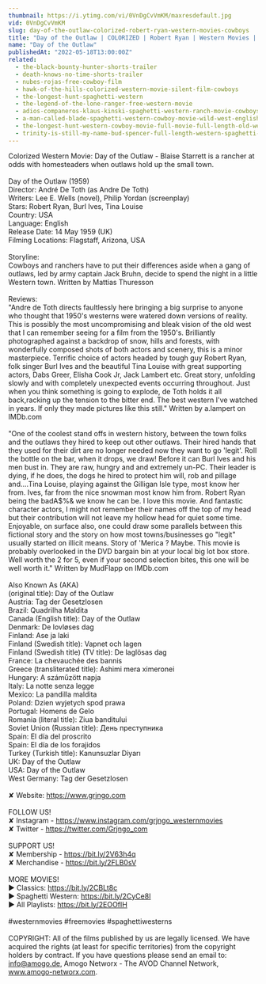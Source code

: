 ```yaml
---
thumbnail: https://i.ytimg.com/vi/0VnDgCvVmKM/maxresdefault.jpg
vid: 0VnDgCvVmKM
slug: day-of-the-outlaw-colorized-robert-ryan-western-movies-cowboys
title: "Day of the Outlaw | COLORIZED | Robert Ryan | Western Movies | Cowboys"
name: "Day of the Outlaw"
publishedAt: "2022-05-18T13:00:00Z"
related:
  - the-black-bounty-hunter-shorts-trailer
  - death-knows-no-time-shorts-trailer
  - nubes-rojas-free-cowboy-film
  - hawk-of-the-hills-colorized-western-movie-silent-film-cowboys
  - the-longest-hunt-spaghetti-western
  - the-legend-of-the-lone-ranger-free-western-movie
  - adios-companeros-klaus-kinski-spaghetti-western-ranch-movie-cowboys
  - a-man-called-blade-spaghetti-western-cowboy-movie-wild-west-english
  - the-longest-hunt-western-cowboy-movie-full-movie-full-length-old-western-free-film
  - trinity-is-still-my-name-bud-spencer-full-length-western-spaghetti-western-full-movie
---
```


Colorized Western Movie: Day of the Outlaw - Blaise Starrett is a rancher at odds with homesteaders when outlaws hold up the small town.<br />
<br />
Day of the Outlaw (1959)<br />
Director: André De Toth (as Andre De Toth)<br />
Writers: Lee E. Wells (novel), Philip Yordan (screenplay)<br />
Stars: Robert Ryan, Burl Ives, Tina Louise<br />
Country: USA<br />
Language: English<br />
Release Date: 14 May 1959 (UK)<br />
Filming Locations: Flagstaff, Arizona, USA <br />
<br />
Storyline:<br />
Cowboys and ranchers have to put their differences aside when a gang of outlaws, led by army captain Jack Bruhn, decide to spend the night in a little Western town. Written by Mattias Thuresson<br />
<br />
Reviews:<br />
"Andre de Toth directs faultlessly here bringing a big surprise to anyone who thought that 1950's westerns were watered down versions of reality. This is possibly the most uncompromising and bleak vision of the old west that I can remember seeing for a film from the 1950's. Brilliantly photographed against a backdrop of snow, hills and forests, with wonderfully composed shots of both actors and scenery, this is a minor masterpiece. Terrific choice of actors headed by tough guy Robert Ryan, folk singer Burl Ives and the beautiful Tina Louise with great supporting actors, Dabs Greer, Elisha Cook Jr, Jack Lambert etc. Great story, unfolding slowly and with completely unexpected events occurring throughout. Just when you think something is going to explode, de Toth holds it all back,racking up the tension to the bitter end. The best western I've watched in years. If only they made pictures like this still." Written by a.lampert on IMDb.com<br />
<br />
"One of the coolest stand offs in western history, between the town folks and the outlaws they hired to keep out other outlaws. Their hired hands that they used for their dirt are no longer needed now they want to go 'legit'. Roll the bottle on the bar, when it drops, we draw! Before it can Burl Ives and his men bust in. They are raw, hungry and and extremely un-PC. Their leader is dying, if he does, the dogs he hired to protect him will, rob and pillage and....Tina Louise, playing against the Gilligan Isle type, most know her from. Ives, far from the nice snowman most know him from. Robert Ryan being the badA$%& we know he can be. I love this movie. And fantastic character actors, I might not remember their names off the top of my head but their contribution will not leave my hollow head for quiet some time. Enjoyable, on surface also, one could draw some parallels between this fictional story and the story on how most towns/businesses go "legit" usually started on illicit means. Story of 'Merica ? Maybe. This movie is probably overlooked in the DVD bargain bin at your local big lot box store. Well worth the 2 for 5, even if your second selection bites, this one will be well worth it." Written by MudFlapp on IMDb.com<br />
<br />
Also Known As (AKA)<br />
(original title): Day of the Outlaw<br />
Austria: Tag der Gesetzlosen<br />
Brazil: Quadrilha Maldita<br />
Canada (English title): Day of the Outlaw<br />
Denmark: De lovløses dag<br />
Finland: Ase ja laki<br />
Finland (Swedish title): Vapnet och lagen<br />
Finland (Swedish title) (TV title): De laglösas dag<br />
France: La chevauchée des bannis<br />
Greece (transliterated title): Ashimi mera ximeronei<br />
Hungary: A száműzött napja<br />
Italy: La notte senza legge<br />
Mexico: La pandilla maldita<br />
Poland: Dzien wyjetych spod prawa<br />
Portugal: Homens de Gelo<br />
Romania (literal title): Ziua banditului<br />
Soviet Union (Russian title): День преступника<br />
Spain: El día del proscrito<br />
Spain: El día de los forajidos<br />
Turkey (Turkish title): Kanunsuzlar Diyarı<br />
UK: Day of the Outlaw<br />
USA: Day of the Outlaw<br />
West Germany: Tag der Gesetzlosen<br />
<br />
✘ Website: https://www.grjngo.com<br />
<br />
FOLLOW US!<br />
✘ Instagram - https://www.instagram.com/grjngo_westernmovies<br />
✘ Twitter - https://twitter.com/Grjngo_com<br />
<br />
SUPPORT US!<br />
✘ Membership - https://bit.ly/2V63h4q<br />
✘ Merchandise - https://bit.ly/2FLB0sV<br />
<br />
MORE MOVIES! <br />
► Classics: https://bit.ly/2CBLt8c <br />
► Spaghetti Western: https://bit.ly/2CyCe8I <br />
► All Playlists: https://bit.ly/2EOOfIH <br />
<br />
#westernmovies #freemovies #spaghettiwesterns<br />
<br />
COPYRIGHT: All of the films published by us are legally licensed. We have acquired the rights (at least for specific territories) from the copyright holders by contract. If you have questions please send an email to: info@amogo.de, Amogo Networx - The AVOD Channel Network, www.amogo-networx.com.